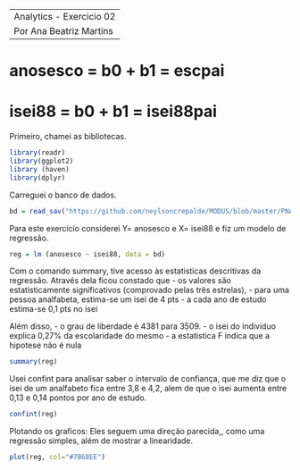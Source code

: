 ------------------------
Analytics - Exercicio 02
Por Ana Beatriz Martins
------------------------

# anosesco = b0 + b1 = escpai
# isei88 = b0 + b1 = isei88pai

Primeiro, chamei as bibliotecas.
```{r}
library(readr)
library(ggplot2)
library (haven)
library(dplyr)
```

Carreguei o banco de dados.

```{r}
bd = read_sav("https://github.com/neylsoncrepalde/MODUS/blob/master/PNAD2014_30a50_novo4.sav?raw=true")
```

Para este exercicio considerei Y= anosesco e X= isei88 e fiz um modelo de regressão.

```{r}
reg = lm (anosesco ~ isei88, data = bd)
```

Com o comando summary, tive acesso às estatisticas descritivas da regressão.
Através dela ficou constado que 
- os valores são estatisticamente significativos (comprovado pelas três estrelas),
- para uma pessoa analfabeta, estima-se um isei de 4 pts
- a cada ano de estudo estima-se 0,1 pts no isei

Além disso,
- o grau de liberdade é 4381 para 3509.
- o isei do individuo explica 0,27% da escolaridade do mesmo
- a estatistica F indica que a hipotese não é nula
```{r}
summary(reg)
```

Usei confint para analisar saber o intervalo de confiança, que me diz que o isei de um analfabeto fica entre 3,8 e 4,2, alem de que o isei aumenta entre 0,13 e 0,14 pontos por ano de estudo.

```{r}
confint(reg)
```

Plotando os graficos:
Eles seguem uma direção parecida,, como uma regressão simples, além de mostrar a linearidade.

```{r}
plot(reg, col="#7B68EE")
```

